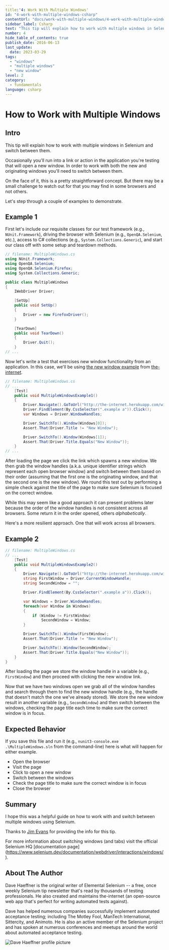 ```yaml
---
title:'4: Work With Multiple Windows'
id: "4-work-with-multiple-windows-csharp"
contentUrl: "docs/work-with-multiple-windows/4-work-with-multiple-windows-csharp"
sidebar_label: Csharp
text: "This tip will explain how to work with multiple windows in Selenium and switch between them. Occasionally you'll run into a link or action in the application you're testing that will open a new window."
number: 4
hide_table_of_contents: true
publish_date: 2016-06-13
last_update:
  date: 2023-03-29
tags:
  - "windows"
  - "multiple windows"
  - "new window"
level: 2
category:
  - fundamentals
language: csharp
---
```


# How to Work with Multiple Windows

## Intro

This tip will explain how to work with multiple windows in Selenium and switch between them.

Occasionally you'll run into a link or action in the application you're testing that will open a new window. In order to work with both the new and originating windows you'll need to switch between them.

On the face of it, this is a pretty straightforward concept. But there may be a small challenge to watch out for that you may find in some browsers and not others.

Let's step through a couple of examples to demonstrate.

## Example 1

First let's include our requisite classes for our test framework (e.g., `NUnit.Framework`), driving the browser with Selenium (e.g., `OpenQA.Selenium`, etc.), access to C# collections (e.g., `System.Collections.Generic`), and start our class off with some setup and teardown methods.

```csharp
// filename: MultipleWindows.cs
using NUnit.Framework;
using OpenQA.Selenium;
using OpenQA.Selenium.Firefox;
using System.Collections.Generic;

public class MultipleWindows
{
    IWebDriver Driver;

    [SetUp]
    public void SetUp()
    {
        Driver = new FirefoxDriver();
    }

    [TearDown]
    public void TearDown()
    {
        Driver.Quit();
    }
// ...
```

Now let's write a test that exercises new window functionality from an application. In this case, we'll be using [the new window example](http://the-internet.herokuapp.com/windows) from [the-internet](https://github.com/tourdedave/the-internet).

```csharp
// filename: MultipleWindows.cs
// ...
    [Test]
    public void MultipleWindowsExample1()
    {
        Driver.Navigate().GoToUrl("http://the-internet.herokuapp.com/windows");
        Driver.FindElement(By.CssSelector(".example a")).Click();
        var Windows = Driver.WindowHandles;

        Driver.SwitchTo().Window(Windows[0]);
        Assert.That(Driver.Title != "New Window");

        Driver.SwitchTo().Window(Windows[1]);
        Assert.That(Driver.Title.Equals("New Window"));
    }
// ...
```

After loading the page we click the link which spawns a new window. We then grab the window handles (a.k.a. unique identifier strings which represent each open browser window) and switch between them based on their order (assuming that the first one is the originating window, and that the second one is the new window). We round this test out by performing a simple check against the title of the page to make sure Selenium is focused on the correct window.

While this may seem like a good approach it can present problems later because the order of the window handles is not consistent across all browsers. Some return it in the order opened, others _alphabetically_.

Here's a more resilient approach. One that will work across all browsers.

## Example 2

```csharp
// filename: MultipleWindows.cs
// ...
    [Test]
    public void MultipleWindowsExample2()
    {
        Driver.Navigate().GoToUrl("http://the-internet.herokuapp.com/windows");
        string FirstWindow = Driver.CurrentWindowHandle;
        string SecondWindow = "";

        Driver.FindElement(By.CssSelector(".example a")).Click();

        var Windows = Driver.WindowHandles;
        foreach(var Window in Windows)
        {
            if (Window != FirstWindow)
                SecondWindow = Window;
        }

        Driver.SwitchTo().Window(FirstWindow);
        Assert.That(Driver.Title != "New Window");

        Driver.SwitchTo().Window(SecondWindow);
        Assert.That(Driver.Title.Equals("New Window"));
    }
}
```

After loading the page we store the window handle in a variable (e.g., `FirstWindow`) and then proceed with clicking the new window link.

Now that we have two windows open we grab all of the window handles and search through them to find the new window handle (e.g., the handle that doesn't match the one we've already stored). We store the new window result in another variable (e.g., `SecondWindow`) and then switch between the windows, checking the page title each time to make sure the correct window is in focus.

## Expected Behavior

If you save this file and run it (e.g., `nunit3-console.exe .\MultipleWindows.sln` from the command-line) here is what will happen for either example.

- Open the browser
- Visit the page
- Click to open a new window
- Switch between the windows
- Check the page title to make sure the correct window is in focus
- Close the browser

## Summary

I hope this was a helpful guide on how to work with and switch between multiple windows using Selenium.

Thanks to [Jim Evans](https://twitter.com/jimevansmusic) for providing the info for this tip.

For more information about switching windows (and tabs) visit the official Selenium HQ [documentation page] (https://www.selenium.dev/documentation/webdriver/interactions/windows/).

## About The Author

Dave Haeffner is the original writer of Elemental Selenium -- a free, once weekly Selenium tip newsletter that's read by thousands of testing professionals. He also created and maintains the-internet (an open-source web app that's perfect for writing automated tests against).

Dave has helped numerous companies successfully implement automated acceptance testing; including The Motley Fool, ManTech International, Sittercity, and Animoto. He is also an active member of the Selenium project and has spoken at numerous conferences and meetups around the world about automated acceptance testing.

![Dave Haeffner profile picture](/img/authors/dave-haeffner.jpeg#author-img 'a title')

